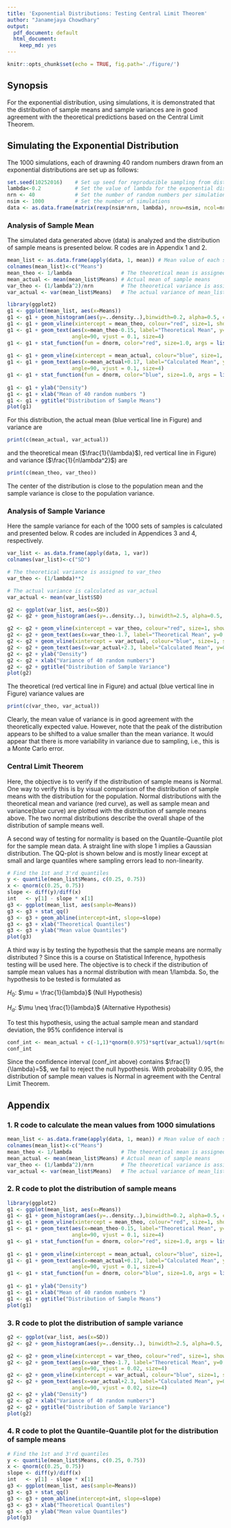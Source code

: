 ---
title: 'Exponential Distributions: Testing Central Limit Theorem'
author: "Janamejaya Chowdhary"
output:
  pdf_document: default
  html_document:
    keep_md: yes
---

```{r setup, include=FALSE}
knitr::opts_chunk$set(echo = TRUE, fig.path='./figure/')
```
## Synopsis
For the exponential distribution, using simulations, it is demonstrated that the distribution of sample means and sample variances are in good agreement with the theoretical predictions based on the Central Limit Theorem.

## Simulating the Exponential Distribution
The 1000 simulations, each of drawning 40 random numbers drawn from an exponential distributions are set up as follows:
```{r simulate}
set.seed(10252016)    # Set up seed for reproducible sampling from distributions
lambda<-0.2           # Set the value of lambda for the exponential distribution
nrn <- 40             # Set the number of random numbers per simulation
nsim <- 1000          # Set the number of simulations
data <- as.data.frame(matrix(rexp(nsim*nrn, lambda), nrow=nsim, ncol=nrn)) # Generate data
```
### Analysis of Sample Mean
The simulated data generated above (data) is analyzed and the distribution of sample means is presented below. R codes are in Appendix 1 and 2.
```{r calculate mean values for each simulation, echo=FALSE}
mean_list <- as.data.frame(apply(data, 1, mean)) # Mean value of each sample of 40 
colnames(mean_list)<-c("Means")
mean_theo <- 1/lambda                # The theoretical mean is assigned to mean_theo
mean_actual <- mean(mean_list$Means) # Actual mean of sample means
var_theo <- (1/lambda^2)/nrn         # The theoretical variance is assigned to var_theo
var_actual <- var(mean_list$Means)   # The actual variance of mean_list
```
```{r make plot object1, echo=FALSE, fig.height=3, fig.align="center"}
library(ggplot2)
g1 <- ggplot(mean_list, aes(x=Means))
g1 <- g1 + geom_histogram(aes(y=..density..),binwidth=0.2, alpha=0.5, col="black")
g1 <- g1 + geom_vline(xintercept = mean_theo, colour="red", size=1, show.legend=TRUE)
g1 <- g1 + geom_text(aes(x=mean_theo-0.15, label="Theoretical Mean", y=0.2), colour="red", 
                     angle=90, vjust = 0.1, size=4)
g1 <- g1 + stat_function(fun = dnorm, color="red", size=1.0, args = list(mean = mean_theo,
                                                                         sd = sqrt(var_theo)))
g1 <- g1 + geom_vline(xintercept = mean_actual, colour="blue", size=1, show.legend=TRUE)
g1 <- g1 + geom_text(aes(x=mean_actual+0.17, label="Calculated Mean", y=0.2), colour="blue",
                     angle=90, vjust = 0.1, size=4)
g1 <- g1 + stat_function(fun = dnorm, color="blue", size=1.0, args = list(mean = mean_actual,
                                                                          sd = sqrt(var_actual)))
g1 <- g1 + ylab("Density")
g1 <- g1 + xlab("Mean of 40 random numbers ")
g1 <- g1 + ggtitle("Distribution of Sample Means")
plot(g1)
```

For this distribution, the actual mean (blue vertical line in Figure) and variance are
```{r print actual means}
print(c(mean_actual, var_actual))
```
and the theoretical mean ($\frac{1}{\lambda}$), red vertical line in Figure) and variance ($\frac{1}{n\lambda^2}$) are
```{r print theoretical means}
print(c(mean_theo, var_theo))
```

The center of the distribution is close to the population mean and the sample variance is close to the population variance.

### Analysis of Sample Variance
Here the sample variance for each of the 1000 sets of samples is calculated and presented below. R codes are included in Appendices 3 and 4, respectively.
```{r calculate variance values for each simulation}
var_list <- as.data.frame(apply(data, 1, var))
colnames(var_list)<-c("SD")

# The theoretical variance is assigned to var_theo
var_theo <- (1/lambda)**2

# The actual variance is calculated as var_actual
var_actual <- mean(var_list$SD)
```
```{r make plot object2, echo=FALSE, fig.height=3, fig.align="center"}
g2 <- ggplot(var_list, aes(x=SD))
g2 <- g2 + geom_histogram(aes(y=..density..), binwidth=2.5, alpha=0.5, col="black")

g2 <- g2 + geom_vline(xintercept = var_theo, colour="red", size=1, show.legend=TRUE)
g2 <- g2 + geom_text(aes(x=var_theo-1.7, label="Theoretical Mean", y=0.015), colour="red", angle=90, vjust = 0.02, size=4)
g2 <- g2 + geom_vline(xintercept = var_actual, colour="blue", size=1, show.legend=TRUE)
g2 <- g2 + geom_text(aes(x=var_actual+2.3, label="Calculated Mean", y=0.015), colour="blue", angle=90, vjust = 0.02, size=4)
g2 <- g2 + ylab("Density")
g2 <- g2 + xlab("Variance of 40 random numbers")
g2 <- g2 + ggtitle("Distribution of Sample Variance")
plot(g2)
```

The theoretical (red vertical line in Figure) and actual (blue vertical line in Figure) variance values are
```{r print actual variances}
print(c(var_theo, var_actual))
```

Clearly, the mean value of variance is in good agreement with the theoretically expected value. However, note that the peak of the distribution appears to be shifted to a value smaller than the mean variance. It would appear that there is more variability in variance due to sampling, i.e., this is a Monte Carlo error.

### Central Limit Theorem

Here, the objective is to verify if the distribution of sample means is Normal. One way to verify this is by visual comparison of the distribution of sample means with the distribution for the population. Normal distributions with the theoretical mean and variance (red curve), as well as sample mean and variance(blue curve) are plotted with the distribution of sample means above. The two normal distributions describe the overall shape of the distribution of sample means well. 
   
A second way of testing for normality is based on the Quantile-Quantile plot for the sample mean data. A straight line with slope 1 implies a Gaussian distribution. The QQ-plot is shown below and is mostly linear except at small and large quantiles where sampling errors lead to non-linearity.
   
```{r plot QQ, echo=FALSE, fig.height=3.0, fig.align="center"}
# Find the 1st and 3'rd quantiles
y <- quantile(mean_list$Means, c(0.25, 0.75))
x <- qnorm(c(0.25, 0.75))
slope <- diff(y)/diff(x)
int   <- y[1] - slope * x[1]
g3 <- ggplot(mean_list, aes(sample=Means))
g3 <- g3 + stat_qq()
g3 <- g3 + geom_abline(intercept=int, slope=slope)
g3 <- g3 + xlab("Theoretical Quantiles")
g3 <- g3 + ylab("Mean value Quantiles")
plot(g3)
```

A third way is by testing the hypothesis that the sample means are normally distributed ? Since this is a course on Statistical Inference, hypothesis testing will be used here. The objective is to check if the distribution of sample mean values has a normal distribution with mean 1/lambda. So, the hypothesis to be tested is formulated as

$H_0$: $\mu = \frac{1}{lambda}$      (Null Hypothesis)

$H_a$: $\mu \neq  \frac{1}{lambda}$  (Alternative Hypothesis)

To test this hypothesis, using the actual sample mean and standard deviation, the 95% confidence interval is
```{r confidence interval}
conf_int <- mean_actual + c(-1,1)*qnorm(0.975)*sqrt(var_actual)/sqrt(nrn)
conf_int
```

Since the confidence interval (conf_int above) contains $\frac{1}{\lambda}=5$, we fail to reject the null hypothesis. With probability 0.95, the distribution of sample mean values is Normal in agreement with the Central Limit Theorem.

## Appendix
### 1. R code to calculate the mean values from 1000 simulations
```{r calculate mean values for each simulation_noeval, eval=FALSE}
mean_list <- as.data.frame(apply(data, 1, mean)) # Mean value of each sample of 40 
colnames(mean_list)<-c("Means")
mean_theo <- 1/lambda                # The theoretical mean is assigned to mean_theo
mean_actual <- mean(mean_list$Means) # Actual mean of sample means
var_theo <- (1/lambda^2)/nrn         # The theoretical variance is assigned to var_theo
var_actual <- var(mean_list$Means)   # The actual variance of mean_list
```

### 2. R code to plot the distribution of sample means
```{r make plot object1_noeval, eval=FALSE, fig.height=3, fig.align="center"}
library(ggplot2)
g1 <- ggplot(mean_list, aes(x=Means))
g1 <- g1 + geom_histogram(aes(y=..density..),binwidth=0.2, alpha=0.5, col="black")
g1 <- g1 + geom_vline(xintercept = mean_theo, colour="red", size=1, show.legend=TRUE)
g1 <- g1 + geom_text(aes(x=mean_theo-0.15, label="Theoretical Mean", y=0.2), colour="red", 
                     angle=90, vjust = 0.1, size=4)
g1 <- g1 + stat_function(fun = dnorm, color="red", size=1.0, args = list(mean = mean_theo,
                                                                         sd = sqrt(var_theo)))
g1 <- g1 + geom_vline(xintercept = mean_actual, colour="blue", size=1, show.legend=TRUE)
g1 <- g1 + geom_text(aes(x=mean_actual+0.17, label="Calculated Mean", y=0.2), colour="blue",
                     angle=90, vjust = 0.1, size=4)
g1 <- g1 + stat_function(fun = dnorm, color="blue", size=1.0, args = list(mean = mean_actual,
                                                                          sd = sqrt(var_actual)))
g1 <- g1 + ylab("Density")
g1 <- g1 + xlab("Mean of 40 random numbers ")
g1 <- g1 + ggtitle("Distribution of Sample Means")
plot(g1)
```

### 3. R code to plot the distribution of sample variance
```{r make plot object2_noeval, eval=FALSE, fig.height=3, fig.align="center"}
g2 <- ggplot(var_list, aes(x=SD))
g2 <- g2 + geom_histogram(aes(y=..density..), binwidth=2.5, alpha=0.5, col="black")

g2 <- g2 + geom_vline(xintercept = var_theo, colour="red", size=1, show.legend=TRUE)
g2 <- g2 + geom_text(aes(x=var_theo-1.7, label="Theoretical Mean", y=0.015), colour="red",
                     angle=90, vjust = 0.02, size=4)
g2 <- g2 + geom_vline(xintercept = var_actual, colour="blue", size=1, show.legend=TRUE)
g2 <- g2 + geom_text(aes(x=var_actual+2.3, label="Calculated Mean", y=0.015), colour="blue",
                     angle=90, vjust = 0.02, size=4)
g2 <- g2 + ylab("Density")
g2 <- g2 + xlab("Variance of 40 random numbers")
g2 <- g2 + ggtitle("Distribution of Sample Variance")
plot(g2)
```


### 4. R code to plot the Quantile-Quantile plot for the distribution of sample means
```{r plot QQ_noeval, eval=FALSE, fig.height=3.0, fig.align="center"}
# Find the 1st and 3'rd quantiles
y <- quantile(mean_list$Means, c(0.25, 0.75))
x <- qnorm(c(0.25, 0.75))
slope <- diff(y)/diff(x)
int   <- y[1] - slope * x[1]
g3 <- ggplot(mean_list, aes(sample=Means))
g3 <- g3 + stat_qq()
g3 <- g3 + geom_abline(intercept=int, slope=slope)
g3 <- g3 + xlab("Theoretical Quantiles")
g3 <- g3 + ylab("Mean value Quantiles")
plot(g3)
```
